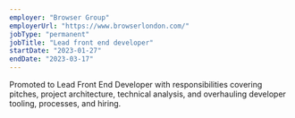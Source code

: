 ```yaml
---
employer: "Browser Group"
employerUrl: "https://www.browserlondon.com/"
jobType: "permanent"
jobTitle: "Lead front end developer"
startDate: "2023-01-27"
endDate: "2023-03-17"
---
```


Promoted to Lead Front End Developer with responsibilities covering pitches, project architecture, technical analysis, and overhauling developer tooling, processes, and hiring.

